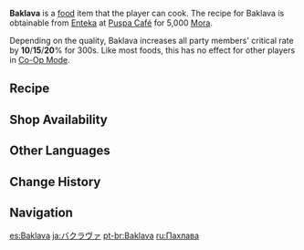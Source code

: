 {{Food Infobox
|id              = 108452
|description     = A traditional Sumeru dessert.
|desc_suspicious = The sickly sweetness explodes in your mouth like a bomb, leaving your teeth rattling in the wake of its saccharine shockwave. The appropriate amount of sweetness lifts the spirits, but too much of it becomes a terrible burden.
|desc_basic      = This puff pastry contains chopped nuts and has been baked after having butter drizzled atop it — and not forgetting some syrup once it comes out of the oven. Some researchers will specially order this veritable "fortress of sweetness" to replenish their energies before an exam. This is also why this dish has great pride of place as the Akademiya's favorite dessert.
|desc_delicious  = A certain researcher once said that the people of Sumeru can be split into two categories. Those who eat desserts to live, and those who live to eat desserts. The thin puff pastry layers of this dish, and the bone-piercing aroma of butter and honey, may yet consign all who taste it into the second camp.
|type            = ATK-Boosting Dishes
|effectType      = CRIT Rate Up
|effect          = Increases all party members' CRIT Rate by (var1)% for 300s.
|eff_att1        = CRIT Rate
|eff_suspicious1 = 10
|eff_basic1      = 15
|eff_delicious1  = 20
|quality         = 3
|variant         = 
|region          = Sumeru
|recipe          = Sold by [[Enteka]]
|source1         = {{Sold By}}
}}
'''Baklava''' is a [[food]] item that the player can cook. The recipe for Baklava is obtainable from [[Enteka]] at [[Puspa Café]] for 5,000 [[Mora]].

Depending on the quality, Baklava increases all party members' critical rate by '''10'''/'''15'''/'''20'''% for 300s. Like most foods, this has no effect for other players in [[Co-Op Mode]].

==Recipe==
{{Recipe
|type = Cooking
|Flour = 3
|Ajilenakh Nut = 2
|Butter = 2
|Sugar = 1
|sort = Flour;Ajilenakh Nut;Butter;Sugar
}}

==Shop Availability==
{{Shop Availability}}

==Other Languages==
{{Other Languages
|en      = Baklava
|zhs     = 千层酥酥
|zhs_rm  = Qiāncéng Sūsū
|zht     = 千層酥酥
|zht_rm  = Qiāncéng Sūsū
|zh_tl   = Thousand-Layer Crisp
|ja      = バクラヴァ
|ja_rm   = Bakurava
|ko      = 바클라바
|ko_rm   = Bakeullaba
|es      = Baklava
|fr      = Baklava
|ru      = Пахлава
|th      = Baklava
|vi      = Baklava
|de      = Baklava
|id      = Baklava
|pt      = Baklava
|tr      = Baklava
|it      = Baklava
}}

==Change History==
{{Change History|3.1}}

==Navigation==
{{Food Navbox}}

[[es:Baklava]]
[[ja:バクラヴァ]]
[[pt-br:Baklava]]
[[ru:Пахлава]]